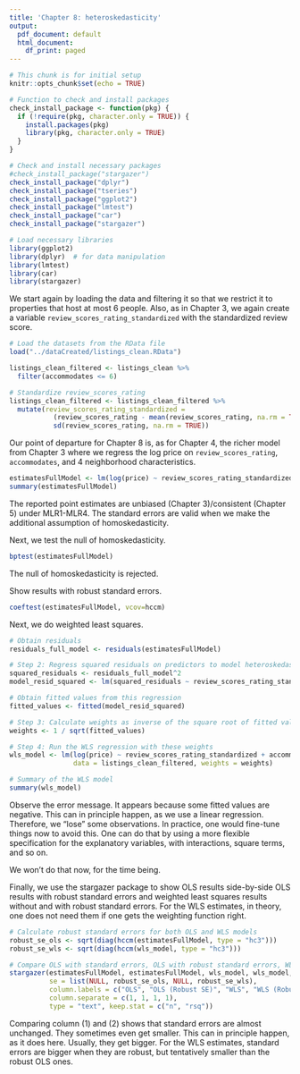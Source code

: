 ```yaml
---
title: 'Chapter 8: heteroskedasticity'
output:
  pdf_document: default
  html_document:
    df_print: paged
---
```


```r
# This chunk is for initial setup
knitr::opts_chunk$set(echo = TRUE)

# Function to check and install packages
check_install_package <- function(pkg) {
  if (!require(pkg, character.only = TRUE)) {
    install.packages(pkg)
    library(pkg, character.only = TRUE)
  }
}

# Check and install necessary packages
#check_install_package("stargazer")
check_install_package("dplyr")
check_install_package("tseries")
check_install_package("ggplot2")
check_install_package("lmtest")
check_install_package("car")
check_install_package("stargazer")

# Load necessary libraries
library(ggplot2)
library(dplyr)  # for data manipulation
library(lmtest)
library(car)
library(stargazer)
```

We start again by loading the data and filtering it so that we restrict it to properties that host at most 6 people. Also, as in Chapter 3, we again create a variable `review_scores_rating_standardized` with the standardized review score.

```r
# Load the datasets from the RData file
load("../dataCreated/listings_clean.RData")

listings_clean_filtered <- listings_clean %>%
  filter(accommodates <= 6) 

# Standardize review_scores_rating
listings_clean_filtered <- listings_clean_filtered %>%
  mutate(review_scores_rating_standardized = 
           (review_scores_rating - mean(review_scores_rating, na.rm = TRUE)) / 
           sd(review_scores_rating, na.rm = TRUE))
```

Our point of departure for Chapter 8 is, as for Chapter 4, the richer model from Chapter 3 where we regress the log price on `review_scores_rating`, `accommodates`, and 4 neighborhood characteristics.

```r
estimatesFullModel <- lm(log(price) ~ review_scores_rating_standardized + accommodates + Centrality + Quietness + Coolness + Fanciness, data = listings_clean_filtered)
summary(estimatesFullModel)
```

The reported point estimates are unbiased (Chapter 3)/consistent (Chapter 5) under MLR1-MLR4. The standard errors are valid when we make the additional assumption of homoskedasticity.

Next, we test the null of homoskedasticity.

```r
bptest(estimatesFullModel)
```

The null of homoskedasticity is rejected.

Show results with robust standard errors.

```r
coeftest(estimatesFullModel, vcov=hccm)
```

Next, we do weighted least squares.

```r
# Obtain residuals
residuals_full_model <- residuals(estimatesFullModel)

# Step 2: Regress squared residuals on predictors to model heteroskedasticity
squared_residuals <- residuals_full_model^2
model_resid_squared <- lm(squared_residuals ~ review_scores_rating_standardized + accommodates + Centrality + Quietness + Coolness + Fanciness, data = listings_clean_filtered)

# Obtain fitted values from this regression
fitted_values <- fitted(model_resid_squared)

# Step 3: Calculate weights as inverse of the square root of fitted values
weights <- 1 / sqrt(fitted_values)

# Step 4: Run the WLS regression with these weights
wls_model <- lm(log(price) ~ review_scores_rating_standardized + accommodates + Centrality + Quietness + Coolness + Fanciness, 
                data = listings_clean_filtered, weights = weights)

# Summary of the WLS model
summary(wls_model)
```

Observe the error message. It appears because some fitted values are negative. This can in principle happen, as we use a linear regression. Therefore, we "lose" some observations. In practice, one would fine-tune things now to avoid this. One can do that by using a more flexible specification for the explanatory variables, with interactions, square terms, and so on.

We won't do that now, for the time being.

Finally, we use the stargazer package to show OLS results side-by-side OLS results with robust standard errors and weighted least squares results without and with robust standard errors. For the WLS estimates, in theory, one does not need them if one gets the weighting function right.

```r
# Calculate robust standard errors for both OLS and WLS models
robust_se_ols <- sqrt(diag(hccm(estimatesFullModel, type = "hc3")))
robust_se_wls <- sqrt(diag(hccm(wls_model, type = "hc3")))

# Compare OLS with standard errors, OLS with robust standard errors, WLS, and WLS with robust SE
stargazer(estimatesFullModel, estimatesFullModel, wls_model, wls_model,
          se = list(NULL, robust_se_ols, NULL, robust_se_wls),
          column.labels = c("OLS", "OLS (Robust SE)", "WLS", "WLS (Robust SE)"),
          column.separate = c(1, 1, 1, 1),
          type = "text", keep.stat = c("n", "rsq"))
```

Comparing column (1) and (2) shows that standard errors are almost unchanged. They sometimes even get smaller. This can in principle happen, as it does here. Usually, they get bigger. For the WLS estimates, standard errors are bigger when they are robust, but tentatively smaller than the robust OLS ones.
